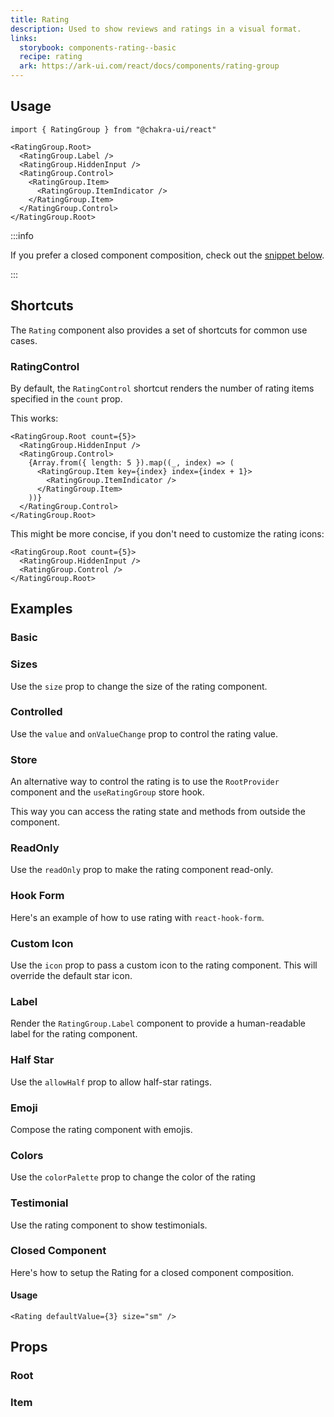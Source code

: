 ```yaml
---
title: Rating
description: Used to show reviews and ratings in a visual format.
links:
  storybook: components-rating--basic
  recipe: rating
  ark: https://ark-ui.com/react/docs/components/rating-group
---
```


<ExampleTabs name="rating-basic" />

## Usage

```tsx
import { RatingGroup } from "@chakra-ui/react"
```

```tsx
<RatingGroup.Root>
  <RatingGroup.Label />
  <RatingGroup.HiddenInput />
  <RatingGroup.Control>
    <RatingGroup.Item>
      <RatingGroup.ItemIndicator />
    </RatingGroup.Item>
  </RatingGroup.Control>
</RatingGroup.Root>
```

:::info

If you prefer a closed component composition, check out the
[snippet below](#closed-component).

:::

## Shortcuts

The `Rating` component also provides a set of shortcuts for common use cases.

### RatingControl

By default, the `RatingControl` shortcut renders the number of rating items
specified in the `count` prop.

This works:

```tsx
<RatingGroup.Root count={5}>
  <RatingGroup.HiddenInput />
  <RatingGroup.Control>
    {Array.from({ length: 5 }).map((_, index) => (
      <RatingGroup.Item key={index} index={index + 1}>
        <RatingGroup.ItemIndicator />
      </RatingGroup.Item>
    ))}
  </RatingGroup.Control>
</RatingGroup.Root>
```

This might be more concise, if you don't need to customize the rating icons:

```tsx
<RatingGroup.Root count={5}>
  <RatingGroup.HiddenInput />
  <RatingGroup.Control />
</RatingGroup.Root>
```

## Examples

### Basic

<ExampleTabs name="rating-basic" />

### Sizes

Use the `size` prop to change the size of the rating component.

<ExampleTabs name="rating-with-sizes" />

### Controlled

Use the `value` and `onValueChange` prop to control the rating value.

<ExampleTabs name="rating-controlled" />

### Store

An alternative way to control the rating is to use the `RootProvider` component
and the `useRatingGroup` store hook.

This way you can access the rating state and methods from outside the component.

<ExampleTabs name="rating-with-store" />

### ReadOnly

Use the `readOnly` prop to make the rating component read-only.

<ExampleTabs name="rating-with-readonly" />

### Hook Form

Here's an example of how to use rating with `react-hook-form`.

<ExampleTabs name="rating-with-hook-form" />

### Custom Icon

Use the `icon` prop to pass a custom icon to the rating component. This will
override the default star icon.

<ExampleTabs name="rating-with-custom-icon" />

### Label

Render the `RatingGroup.Label` component to provide a human-readable label for
the rating component.

<ExampleTabs name="rating-with-label" />

### Half Star

Use the `allowHalf` prop to allow half-star ratings.

<ExampleTabs name="rating-with-half" />

### Emoji

Compose the rating component with emojis.

<ExampleTabs name="rating-emoji" />

### Colors

Use the `colorPalette` prop to change the color of the rating

<ExampleTabs name="rating-with-colors" />

### Testimonial

Use the rating component to show testimonials.

<ExampleTabs name="rating-in-testimonial" />

### Closed Component

Here's how to setup the Rating for a closed component composition.

<ExampleCode name="rating-closed-component" />

#### Usage

```tsx
<Rating defaultValue={3} size="sm" />
```

## Props

### Root

<PropTable component="RatingGroup" part="Root" />

### Item

<PropTable component="RatingGroup" part="Item" />
